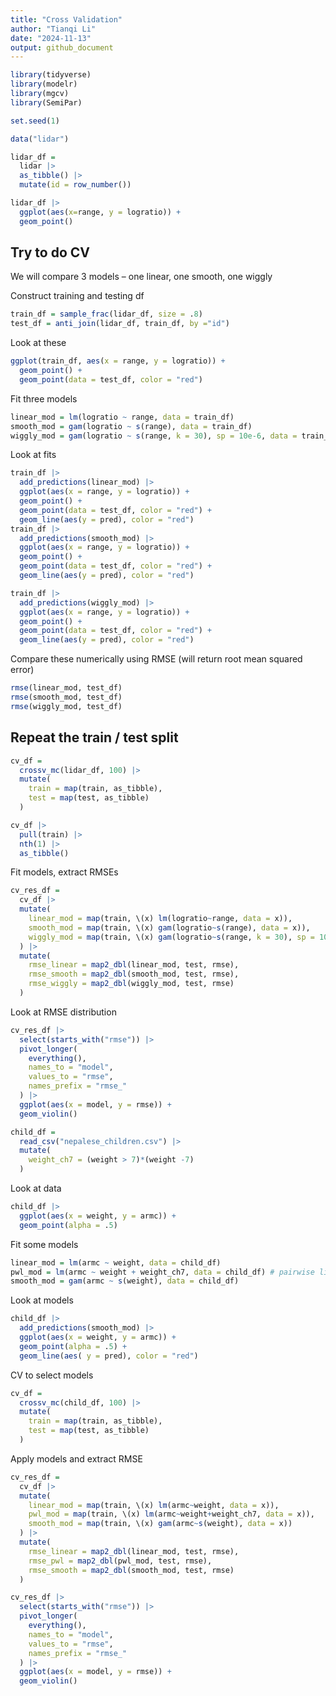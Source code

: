 ```yaml
---
title: "Cross Validation"
author: "Tianqi Li"
date: "2024-11-13"
output: github_document
---
```


```r
library(tidyverse)
library(modelr)
library(mgcv)
library(SemiPar)

set.seed(1)
```

```r
data("lidar")

lidar_df = 
  lidar |>
  as_tibble() |>
  mutate(id = row_number())
```

```r
lidar_df |>
  ggplot(aes(x=range, y = logratio)) +
  geom_point()
```

## Try to do CV

We will compare 3 models -- one linear, one smooth, one wiggly

Construct training and testing df

```r
train_df = sample_frac(lidar_df, size = .8)
test_df = anti_join(lidar_df, train_df, by ="id")
```

Look at these

```r
ggplot(train_df, aes(x = range, y = logratio)) +
  geom_point() +
  geom_point(data = test_df, color = "red")
```

Fit three models

```r
linear_mod = lm(logratio ~ range, data = train_df)
smooth_mod = gam(logratio ~ s(range), data = train_df)
wiggly_mod = gam(logratio ~ s(range, k = 30), sp = 10e-6, data = train_df)
```

Look at fits

```r
train_df |>
  add_predictions(linear_mod) |>
  ggplot(aes(x = range, y = logratio)) +
  geom_point() +
  geom_point(data = test_df, color = "red") +
  geom_line(aes(y = pred), color = "red")
train_df |>
  add_predictions(smooth_mod) |>
  ggplot(aes(x = range, y = logratio)) +
  geom_point() +
  geom_point(data = test_df, color = "red") +
  geom_line(aes(y = pred), color = "red")
```

```r
train_df |>
  add_predictions(wiggly_mod) |>
  ggplot(aes(x = range, y = logratio)) +
  geom_point() +
  geom_point(data = test_df, color = "red") +
  geom_line(aes(y = pred), color = "red")
```

Compare these numerically using RMSE (will return root mean squared error)

```r
rmse(linear_mod, test_df)
rmse(smooth_mod, test_df)
rmse(wiggly_mod, test_df)
```

## Repeat the train / test split

```r
cv_df = 
  crossv_mc(lidar_df, 100) |>
  mutate(
    train = map(train, as_tibble),
    test = map(test, as_tibble)
  )
```

```r
cv_df |>
  pull(train) |>
  nth(1) |>
  as_tibble()
```

Fit models, extract RMSEs

```r
cv_res_df =
  cv_df |>
  mutate(
    linear_mod = map(train, \(x) lm(logratio~range, data = x)),
    smooth_mod = map(train, \(x) gam(logratio~s(range), data = x)),
    wiggly_mod = map(train, \(x) gam(logratio~s(range, k = 30), sp = 10e-6, data = x))
  ) |>
  mutate(
    rmse_linear = map2_dbl(linear_mod, test, rmse),
    rmse_smooth = map2_dbl(smooth_mod, test, rmse),
    rmse_wiggly = map2_dbl(wiggly_mod, test, rmse)
  )
```

Look at RMSE distribution

```r
cv_res_df |>
  select(starts_with("rmse")) |>
  pivot_longer(
    everything(),
    names_to = "model",
    values_to = "rmse",
    names_prefix = "rmse_"
  ) |>
  ggplot(aes(x = model, y = rmse)) +
  geom_violin()
```

```r
child_df = 
  read_csv("nepalese_children.csv") |>
  mutate(
    weight_ch7 = (weight > 7)*(weight -7)
  )
```

Look at data

```r
child_df |>
  ggplot(aes(x = weight, y = armc)) +
  geom_point(alpha = .5)
```

Fit some models

```r
linear_mod = lm(armc ~ weight, data = child_df)
pwl_mod = lm(armc ~ weight + weight_ch7, data = child_df) # pairwise linear
smooth_mod = gam(armc ~ s(weight), data = child_df)
```

Look at models

```r
child_df |>
  add_predictions(smooth_mod) |>
  ggplot(aes(x = weight, y = armc)) +
  geom_point(alpha = .5) +
  geom_line(aes( y = pred), color = "red")
```

CV to select models
```r
cv_df = 
  crossv_mc(child_df, 100) |>
  mutate(
    train = map(train, as_tibble),
    test = map(test, as_tibble)
  )
```


Apply models and extract RMSE

```r
cv_res_df =
  cv_df |>
  mutate(
    linear_mod = map(train, \(x) lm(armc~weight, data = x)),
    pwl_mod = map(train, \(x) lm(armc~weight+weight_ch7, data = x)),
    smooth_mod = map(train, \(x) gam(armc~s(weight), data = x))
  ) |>
  mutate(
    rmse_linear = map2_dbl(linear_mod, test, rmse),
    rmse_pwl = map2_dbl(pwl_mod, test, rmse),
    rmse_smooth = map2_dbl(smooth_mod, test, rmse)
  )
```

```r
cv_res_df |>
  select(starts_with("rmse")) |>
  pivot_longer(
    everything(),
    names_to = "model",
    values_to = "rmse",
    names_prefix = "rmse_"
  ) |>
  ggplot(aes(x = model, y = rmse)) +
  geom_violin()
```

